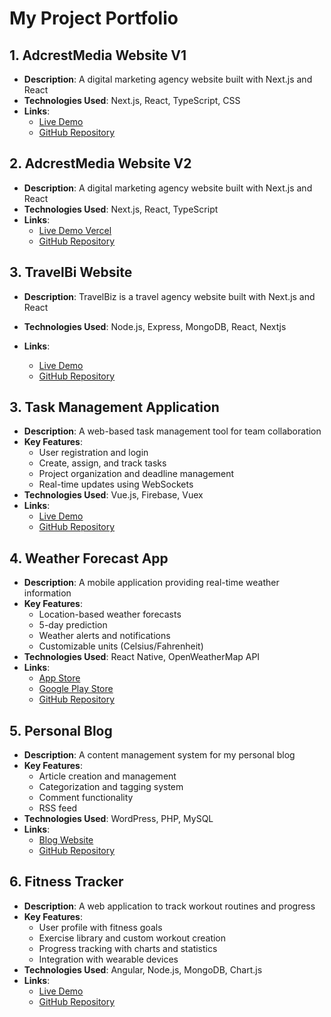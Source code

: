# My Project Portfolio

## 1. AdcrestMedia Website V1

- **Description**: A digital marketing agency website built with Next.js and React
- **Technologies Used**: Next.js, React, TypeScript, CSS
- **Links**:
  - [Live Demo](https://adcrestmedia.com)
  - [GitHub Repository](https://github.com/Giobalinnovations/adcrest-media.git)

## 2. AdcrestMedia Website V2

- **Description**: A digital marketing agency website built with Next.js and React
- **Technologies Used**: Next.js, React, TypeScript
- **Links**:
  - [Live Demo Vercel](https://adcrestmedia-v2.vercel.app)
  - [GitHub Repository](https://github.com/Giobalinnovations/adcrestmediaV2.git)

## 3. TravelBi Website

- **Description**: TravelBiz is a travel agency website built with Next.js and React

- **Technologies Used**: Node.js, Express, MongoDB, React, Nextjs
- **Links**:
  - [Live Demo](https://www.travelbi.in/)
  - [GitHub Repository](https://github.com/fastestsunil/travelbi.git)

## 3. Task Management Application

- **Description**: A web-based task management tool for team collaboration
- **Key Features**:
  - User registration and login
  - Create, assign, and track tasks
  - Project organization and deadline management
  - Real-time updates using WebSockets
- **Technologies Used**: Vue.js, Firebase, Vuex
- **Links**:
  - [Live Demo](https://your-task-manager.com)
  - [GitHub Repository](https://github.com/yourusername/task-management-app)

## 4. Weather Forecast App

- **Description**: A mobile application providing real-time weather information
- **Key Features**:
  - Location-based weather forecasts
  - 5-day prediction
  - Weather alerts and notifications
  - Customizable units (Celsius/Fahrenheit)
- **Technologies Used**: React Native, OpenWeatherMap API
- **Links**:
  - [App Store](https://apps.apple.com/us/app/your-weather-app)
  - [Google Play Store](https://play.google.com/store/apps/details?id=com.yourweatherapp)
  - [GitHub Repository](https://github.com/yourusername/weather-forecast-app)

## 5. Personal Blog

- **Description**: A content management system for my personal blog
- **Key Features**:
  - Article creation and management
  - Categorization and tagging system
  - Comment functionality
  - RSS feed
- **Technologies Used**: WordPress, PHP, MySQL
- **Links**:
  - [Blog Website](https://yourblog.com)
  - [GitHub Repository](https://github.com/yourusername/personal-blog)

## 6. Fitness Tracker

- **Description**: A web application to track workout routines and progress
- **Key Features**:
  - User profile with fitness goals
  - Exercise library and custom workout creation
  - Progress tracking with charts and statistics
  - Integration with wearable devices
- **Technologies Used**: Angular, Node.js, MongoDB, Chart.js
- **Links**:
  - [Live Demo](https://your-fitness-tracker.com)
  - [GitHub Repository](https://github.com/yourusername/fitness-tracker)
